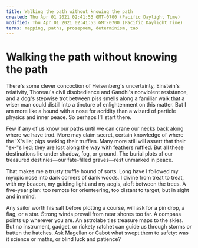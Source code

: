 ```yaml
---
title: Walking the path without knowing the path
created: Thu Apr 01 2021 02:41:53 GMT-0700 (Pacific Daylight Time)
modified: Thu Apr 01 2021 02:41:53 GMT-0700 (Pacific Daylight Time)
terms: mapping, paths, prosepoem, determinism, tao
---
```


# Walking the path without knowing the path

There's some clever concoction of Heisenberg's uncertainty, Einstein's relativity, Thoreau's civil disobedience and Gandhi's nonviolent resistance, and a dog's stepwise trot between piss smells along a familiar walk that a wiser man could distill into a tincture of enlightenment on this matter. But I am more like a hound with a nose for acridity than a wizard of particle physics and inner peace. So perhaps I'll start there.

Few if any of us know our paths until we can crane our necks back along where we have trod. More may claim secret, certain knowledge of where the 'X's lie; pigs seeking their truffles. Many more still will assert that their "ex-"s lied; they are lost along the way with feathers ruffled. But all these destinations lie under shadow, fog, or ground. The burial plots of our treasured destinies—our fate-filled graves—rest unmarked in peace.

That makes me a trusty truffle hound of sorts. Long have I followed my myopic nose into dark corners of dank woods. I divine from treat to treat, with my beacon, my guiding light and my aegis, aloft between the trees. A five-year plan: too remote for orienteering, too distant to target, but in sight and in mind.

Any sailor worth his salt before plotting a course, will ask for a pin drop, a flag, or a star. Strong winds prevail from near shores too far. A compass points up wherever you are. An astrolabe ties treasure maps to the skies. But no instrument, gadget, or rickety ratchet can guide us through storms or batten the hatches. Ask Magellan or Cabot what swept them to safety: was it science or maths, or blind luck and patience?
